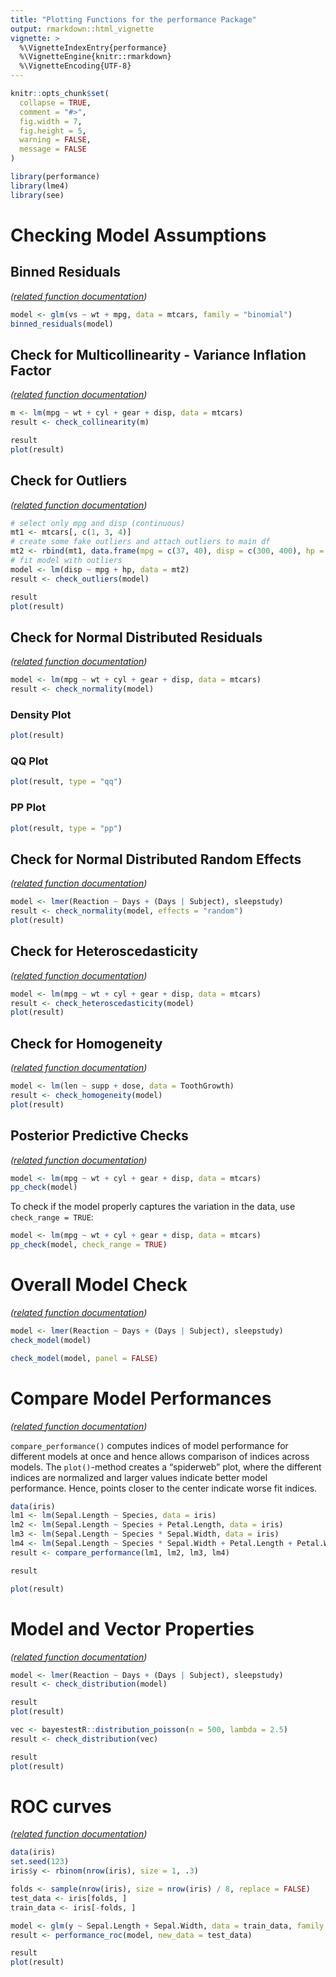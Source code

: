 ```yaml
---
title: "Plotting Functions for the performance Package"
output: rmarkdown::html_vignette
vignette: >
  %\VignetteIndexEntry{performance}
  %\VignetteEngine{knitr::rmarkdown}
  %\VignetteEncoding{UTF-8}
---
```


```r
knitr::opts_chunk$set(
  collapse = TRUE,
  comment = "#>",
  fig.width = 7, 
  fig.height = 5,
  warning = FALSE,
  message = FALSE
)
```

```r
library(performance)
library(lme4)
library(see)
```

# Checking Model Assumptions

## Binned Residuals

_([related function documentation](https://easystats.github.io/performance/reference/binned_residuals.html))_

```r
model <- glm(vs ~ wt + mpg, data = mtcars, family = "binomial")
binned_residuals(model)
```

## Check for Multicollinearity - Variance Inflation Factor

_([related function documentation](https://easystats.github.io/performance/reference/check_collinearity.html))_

```r
m <- lm(mpg ~ wt + cyl + gear + disp, data = mtcars)
result <- check_collinearity(m)

result
plot(result)
```

<!--
```r
library(glmmTMB)
data(Salamanders)

# create highly correlated pseudo-variable
set.seed(1)
Salamanders$cover2 <-
  Salamanders$cover * runif(n = nrow(Salamanders), min = .7, max = 1.5)

# fit mixed model with zero-inflation
model <- glmmTMB(
  count ~ spp + mined + cover + cover2 + (1 | site), 
  ziformula = ~ spp + mined, 
  family = truncated_poisson, 
  data = Salamanders
)

result <- check_collinearity(model)

result
plot(result)
```
-->

## Check for Outliers

_([related function documentation](https://easystats.github.io/performance/reference/check_outliers.html))_

```r
# select only mpg and disp (continuous)
mt1 <- mtcars[, c(1, 3, 4)]
# create some fake outliers and attach outliers to main df
mt2 <- rbind(mt1, data.frame(mpg = c(37, 40), disp = c(300, 400), hp = c(110, 120)))
# fit model with outliers
model <- lm(disp ~ mpg + hp, data = mt2)
result <- check_outliers(model)

result
plot(result)
```

## Check for Normal Distributed Residuals

_([related function documentation](https://easystats.github.io/performance/reference/check_normality.html))_

```r
model <- lm(mpg ~ wt + cyl + gear + disp, data = mtcars)
result <- check_normality(model)
```

### Density Plot

```r
plot(result)
```

### QQ Plot

```r
plot(result, type = "qq")
```

### PP Plot

```r
plot(result, type = "pp")
```

## Check for Normal Distributed Random Effects

_([related function documentation](https://easystats.github.io/performance/reference/check_normality.html))_

```r
model <- lmer(Reaction ~ Days + (Days | Subject), sleepstudy)
result <- check_normality(model, effects = "random")
plot(result)
```

## Check for Heteroscedasticity

_([related function documentation](https://easystats.github.io/performance/reference/check_heteroscedasticity.html))_

```r
model <- lm(mpg ~ wt + cyl + gear + disp, data = mtcars)
result <- check_heteroscedasticity(model)
plot(result)
```

## Check for Homogeneity

_([related function documentation](https://easystats.github.io/performance/reference/check_homogeneity.html))_

```r
model <- lm(len ~ supp + dose, data = ToothGrowth)
result <- check_homogeneity(model)
plot(result)
```

## Posterior Predictive Checks

_([related function documentation](https://easystats.github.io/performance/reference/pp_check.html))_

```r
model <- lm(mpg ~ wt + cyl + gear + disp, data = mtcars)
pp_check(model)
```

To check if the model properly captures the variation in the data, use `check_range = TRUE`:

```r
model <- lm(mpg ~ wt + cyl + gear + disp, data = mtcars)
pp_check(model, check_range = TRUE)
```

# Overall Model Check

_([related function documentation](https://easystats.github.io/performance/reference/check_model.html))_

```r
model <- lmer(Reaction ~ Days + (Days | Subject), sleepstudy)
check_model(model)
```

```r
check_model(model, panel = FALSE)
```

# Compare Model Performances

_([related function documentation](https://easystats.github.io/performance/reference/model_performance.html))_

`compare_performance()` computes indices of model performance for different models at once and hence allows comparison of indices across models. The `plot()`-method creates a "spiderweb" plot, where the different indices are normalized and larger values indicate better model performance. Hence, points closer to the center indicate worse fit indices.

```r
data(iris)
lm1 <- lm(Sepal.Length ~ Species, data = iris)
lm2 <- lm(Sepal.Length ~ Species + Petal.Length, data = iris)
lm3 <- lm(Sepal.Length ~ Species * Sepal.Width, data = iris)
lm4 <- lm(Sepal.Length ~ Species * Sepal.Width + Petal.Length + Petal.Width, data = iris)
result <- compare_performance(lm1, lm2, lm3, lm4)

result

plot(result)
```

# Model and Vector Properties

_([related function documentation](https://easystats.github.io/performance/reference/check_distribution.html))_

```r
model <- lmer(Reaction ~ Days + (Days | Subject), sleepstudy)
result <- check_distribution(model)

result
plot(result)
```

```r
vec <- bayestestR::distribution_poisson(n = 500, lambda = 2.5)
result <- check_distribution(vec)

result
plot(result)
```

# ROC curves

_([related function documentation](https://easystats.github.io/performance/reference/performance_roc.html))_

```r
data(iris)
set.seed(123)
iris$y <- rbinom(nrow(iris), size = 1, .3)

folds <- sample(nrow(iris), size = nrow(iris) / 8, replace = FALSE)
test_data <- iris[folds, ]
train_data <- iris[-folds, ]

model <- glm(y ~ Sepal.Length + Sepal.Width, data = train_data, family = "binomial")
result <- performance_roc(model, new_data = test_data)

result
plot(result)
```
